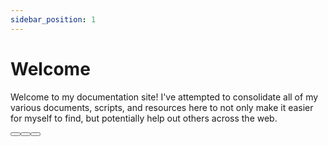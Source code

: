 ```yaml
---
sidebar_position: 1
---
```


# Welcome

Welcome to my documentation site! I've attempted to consolidate all of my various documents, scripts, and resources here to not only make it easier for myself to find, but potentially help out others across the web.

<Button label="The Basics" link="/docs/category/the-basics" variant="link" />
<Button label="Icons and Images" link="/docs/category/icons-and-images" variant="link" />
<Button label="Scripts and Configs" link="/docs/category/scripts-and-configs" variant="link" />

<Icon variant="solid" icon="coffee" />
<Icon variant="brands" icon="facebook" />
